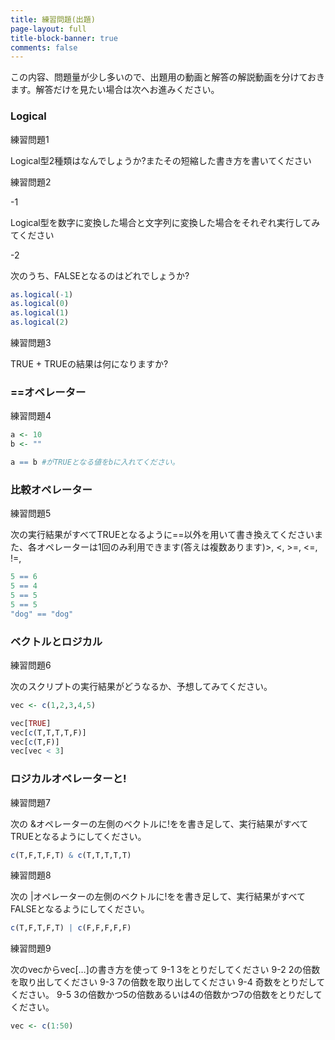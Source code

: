 ```yaml
---
title: 練習問題(出題)
page-layout: full
title-block-banner: true
comments: false
---
```


この内容、問題量が少し多いので、出題用の動画と解答の解説動画を分けておきます。解答だけを見たい場合は次へお進みください。

### Logical

練習問題1

Logical型2種類はなんでしょうか?またその短縮した書き方を書いてください

練習問題2

-1

Logical型を数字に変換した場合と文字列に変換した場合をそれぞれ実行してみてください

-2

次のうち、FALSEとなるのはどれでしょうか?

```r
as.logical(-1)
as.logical(0)
as.logical(1)
as.logical(2)
```

練習問題3

TRUE + TRUEの結果は何になりますか?

### ==オペレーター

練習問題4

```r
a <- 10
b <- ""

a == b #がTRUEとなる値をbに入れてください。
```

### 比較オペレーター

練習問題5　

次の実行結果がすべてTRUEとなるように==以外を用いて書き換えてくださいまた、各オペレーターは1回のみ利用できます(答えは複数あります)>, <, >=, <=, !=,

```r
5 == 6
5 == 4
5 == 5
5 == 5
"dog" == "dog"
```

### ベクトルとロジカル

練習問題6 

次のスクリプトの実行結果がどうなるか、予想してみてください。

```r
vec <- c(1,2,3,4,5)

vec[TRUE]
vec[c(T,T,T,T,F)]
vec[c(T,F)]
vec[vec < 3]
```

### ロジカルオペレーターと!

練習問題7 

次の &オペレーターの左側のベクトルに!をを書き足して、実行結果がすべてTRUEとなるようにしてください。

```r
c(T,F,T,F,T) & c(T,T,T,T,T)
```

練習問題8 

次の |オペレーターの左側のベクトルに!をを書き足して、実行結果がすべてFALSEとなるようにしてください。

```r
c(T,F,T,F,T) | c(F,F,F,F,F)
```

練習問題9

次のvecからvec[...]の書き方を使って
9-1 3をとりだしてください
9-2 2の倍数を取り出してください
9-3 7の倍数を取り出してください
9-4 奇数をとりだしてください。
9-5 3の倍数かつ5の倍数あるいは4の倍数かつ7の倍数をとりだしてください。

```r
vec <- c(1:50)
```
